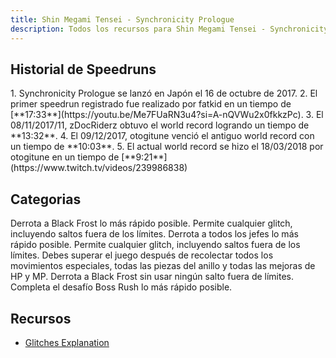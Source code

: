 ```yaml
---
title: Shin Megami Tensei - Synchronicity Prologue
description: Todos los recursos para Shin Megami Tensei - Synchronicity Prologue.
---
```



<DocsHero 
    content="Shin Megami Tensei - Synchronicity Prologue es un juego de plataformas de acción gratuito desarrollado como parte del 25 aniversario de la serie Megami Tensei y la campaña de marketing de Shin Megami Tensei: Strange Journey Redux."
    srcUrl={syncCover}
    alt="Shin Megami Tensei - Synchronicity Prologue Cover"
/>

<LinkCard title="Leaderboards" href="https://www.speedrun.com/smtsync" description="Ver todas las runs en Speedrun.com"/>

## Historial de Speedruns

<Tabs>
<TabItem label="Any% - Easy">
<Steps>
1. Synchronicity Prologue se lanzó en Japón el 16 de octubre de 2017.
2. El primer speedrun registrado fue realizado por fatkid en un tiempo de [**17:33**](https://youtu.be/Me7FUaRN3u4?si=A-nQVWu2x0fkkzPc).
3. El 08/11/2017/11, zDocRiderz obtuvo el world record logrando un tiempo de **13:32**.
4. El 09/12/2017, otogitune venció el antiguo world record con un tiempo de **10:03**.
5. El actual world record se hizo el 18/03/2018 por otogitune en un tiempo de [**9:21**](https://www.twitch.tv/videos/239986838)
</Steps>
</TabItem>
</Tabs>

## Categorias
<CardGrid>
    <Card title="Any%">Derrota a Black Frost lo más rápido posible. Permite cualquier glitch, incluyendo saltos fuera de los límites. </Card>
    <Card title="All Bosses">Derrota a todos los jefes lo más rápido posible. Permite cualquier glitch, incluyendo saltos fuera de los límites. </Card>
    <Card title="All Collectibles">Debes superar el juego después de recolectar todos los movimientos especiales, todas las piezas del anillo y todas las mejoras de HP y MP.</Card>
    <Card title="No Skips">Derrota a Black Frost sin usar ningún salto fuera de límites.</Card>
    <Card title="Boss Rush">Completa el desafío Boss Rush lo más rápido posible.</Card>
</CardGrid>

## Recursos
- [Glitches Explanation](https://pastebin.com/DwdEE4WM)